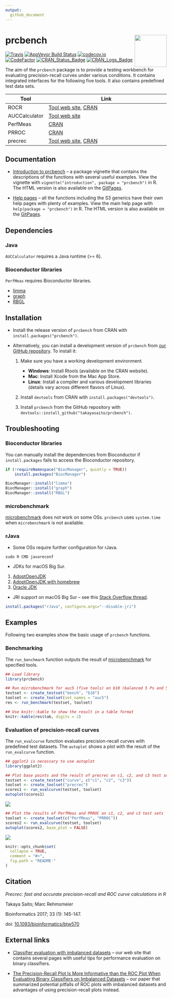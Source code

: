 ```yaml
---
output:
  github_document
---
```


# prcbench  <img src="man/figures/logo.png" align="right" alt="" width="100" />

[![Travis](https://travis-ci.org/takayasaito/prcbench.svg?branch=master)](https://travis-ci.org/takayasaito/prcbench/)
[![AppVeyor Build Status](https://ci.appveyor.com/api/projects/status/github/takayasaito/prcbench?branch=master&svg=true)](https://ci.appveyor.com/project/takayasaito/prcbench/)
[![codecov.io](https://codecov.io/github/takayasaito/prcbench/coverage.svg?branch=master)](https://codecov.io/github/takayasaito/prcbench?branch=master)
[![CodeFactor](https://www.codefactor.io/repository/github/takayasaito/prcbench/badge)](https://www.codefactor.io/repository/github/takayasaito/prcbench/)
[![CRAN_Status_Badge](https://www.r-pkg.org/badges/version-ago/prcbench)](https://cran.r-project.org/package=prcbench)
[![CRAN_Logs_Badge](https://cranlogs.r-pkg.org/badges/grand-total/prcbench)](https://cran.r-project.org/package=prcbench)

The aim of the `prcbench` package is to provide a testing workbench for evaluating 
precision-recall curves under various conditions. It contains integrated 
interfaces for the following five tools. It also contains predefined test data sets. 

| Tool          | Link                                                     |
| ------------- | -------------------------------------------------------- |
| ROCR          | [Tool web site](https://ipa-tys.github.io/ROCR/), [CRAN](https://cran.r-project.org/package=ROCR)          |
| AUCCalculator | [Tool web site](http://mark.goadrich.com/programs/AUC/)    |
| PerfMeas      | [CRAN](https://cran.r-project.org/package=PerfMeas)      |
| PRROC         | [CRAN](https://cran.r-project.org/package=PRROC)         |
| precrec       | [Tool web site](https://takayasaito.github.io/precrec/), [CRAN](https://cran.r-project.org/package=precrec)       |

## Documentation
- [Introduction to prcbench](https://takayasaito.github.io/prcbench/articles/introduction.html) -- a package vignette that contains the descriptions of the functions with several useful examples. View the vignette with `vignette("introduction", package = "prcbench")` in R. The HTML version is also available on the [GitPages](https://takayasaito.github.io/prcbench/articles/introduction.html).

- [Help pages](https://takayasaito.github.io/prcbench/reference/) -- all the functions including the S3 generics have their own help pages with plenty of examples. View the main help page with `help(package = "prcbench")` in R. The HTML version is also available on the [GitPages](https://takayasaito.github.io/prcbench/reference/).

## Dependencies
### Java
`AUCCalculator` requires a Java runtime (>= 6).

### Bioconductor libraries
`PerfMeas` requires Bioconductor libraries.

* [limma](https://bioconductor.org/packages/limma/)
* [graph](https://bioconductor.org/packages/graph/)
* [RBGL](https://bioconductor.org/packages/RBGL/)
        
## Installation
* Install the release version of `prcbench` from CRAN with `install.packages("prcbench")`.

* Alternatively, you can install a development version of `prcbench` from [our GitHub repository](https://github.com/takayasaito/prcbench). To install it:

    1. Make sure you have a working development environment.
        * **Windows**: Install Rtools (available on the CRAN website).
        * **Mac**: Install Xcode from the Mac App Store.
        * **Linux**: Install a compiler and various development libraries (details vary across different flavors of Linux).

    2. Install `devtools` from CRAN with `install.packages("devtools")`.

    3. Install `prcbench` from the GitHub repository with `devtools::install_github("takayasaito/prcbench")`.

## Troubleshooting
### Bioconductor libraries
You can manually install the dependencies from Bioconductor
if `install.packages` fails to access the Bioconductor repository.
```r
if (!requireNamespace("BiocManager", quietly = TRUE))
    install.packages("BiocManager")

BiocManager::install("limma")
BiocManager::install("graph")
BiocManager::install("RBGL")
```

### microbenchmark
[microbenchmark](https://cran.r-project.org/package=microbenchmark) does not work on some OSs.
`prcbench` uses `system.time` when `microbenchmark` is not available.

### rJava
* Some OSs require further configuration for rJava.
```
sudo R CMD javareconf
```

* JDKs for macOS Big Sur.
 1. [AdoptOpenJDK](https://adoptopenjdk.net/)
 2. [AdoptOpenJDK with homebrew](https://github.com/AdoptOpenJDK/homebrew-openjdk/)
 3. [Oracle JDK](https://www.oracle.com/java/)
 
* JRI support on macOS Big Sur -- see this [Stack Overflow thread](https://stackoverflow.com/questions/65278552/cannot-install-rjava-on-big-sur).
```r
install.packages("rJava", configure.args="--disable-jri")
```

## Examples

Following two examples show the basic usage of `prcbench` functions.

### Benchmarking

The `run_benchmark` function outputs the result of [microbenchmark](https://cran.r-project.org/package=microbenchmark) for specified tools.
```r
## Load library
library(prcbench)

## Run microbenchmark for auc5 (five tools) on b10 (balanced 5 Ps and 5 Ns)
testset <- create_testset("bench", "b10")
toolset <- create_toolset(set_names = "auc5")
res <- run_benchmark(testset, toolset)

## Use knitr::kable to show the result in a table format
knitr::kable(res$tab, digits = 2)
```

### Evaluation of precision-recall curves
The `run_evalcurve` function evaluates precision-recall curves with predefined
test datasets. The `autoplot` shows a plot with the result of the 
`run_evalcurve` function.

```r
## ggplot2 is necessary to use autoplot
library(ggplot2)

## Plot base points and the result of precrec on c1, c2, and c3 test sets
testset <- create_testset("curve", c("c1", "c2", "c3"))
toolset <- create_toolset("precrec")
scores1 <- run_evalcurve(testset, toolset)
autoplot(scores1)
```

![](https://rawgit.com/takayasaito/prcbench/master/README_files/figure-markdown_github/unnamed-chunk-5-1.png)

```r
## Plot the results of PerfMeas and PRROC on c1, c2, and c3 test sets
toolset <- create_toolset(c("PerfMeas", "PRROC"))
scores2 <- run_evalcurve(testset, toolset)
autoplot(scores2, base_plot = FALSE)
```

![](https://rawgit.com/takayasaito/prcbench/master/README_files/figure-markdown_github/unnamed-chunk-6-1.png)

```r
knitr::opts_chunk$set(
  collapse = TRUE,
  comment = "#>",
  fig.path = "README-"
)
```

## Citation
*Precrec: fast and accurate precision-recall and ROC curve calculations in R*

Takaya Saito; Marc Rehmsmeier

Bioinformatics 2017; 33 (1): 145-147.

doi: [10.1093/bioinformatics/btw570](https://doi.org/10.1093/bioinformatics/btw570)

## External links
- [Classifier evaluation with imbalanced datasets](https://classeval.wordpress.com/) -- our web site that contains several pages with useful tips for performance evaluation on binary classifiers.

- [The Precision-Recall Plot Is More Informative than the ROC Plot When Evaluating Binary Classifiers on Imbalanced Datasets](https://journals.plos.org/plosone/article?id=10.1371/journal.pone.0118432) -- our paper that summarized potential pitfalls of ROC plots with imbalanced datasets and advantages of using precision-recall plots instead.
